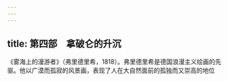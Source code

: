 ```yaml
---
---
---
```

title: 第四部　拿破仑的升沉
---







《雾海上的漫游者》（弗里德里希，1818）。弗里德里希是德国浪漫主义绘画的先驱。他以广漠而孤寂的风景画，表现了人在大自然面前的孤独而又崇高的地位